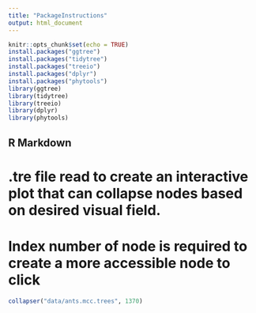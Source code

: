 ```yaml
---
title: "PackageInstructions"
output: html_document
---
```


```r
knitr::opts_chunk$set(echo = TRUE)
install.packages("ggtree")
install.packages("tidytree")
install.packages("treeio")
install.packages("dplyr")
install.packages("phytools")
library(ggtree)
library(tidytree)
library(treeio)
library(dplyr)
library(phytools)
```

## R Markdown
# .tre file read to create an interactive plot that can collapse nodes based on desired visual field. 
# Index number of node is required to create a more accessible node to click

```r
collapser("data/ants.mcc.trees", 1370)
```


